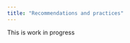 ---
title: "Recommendations and practices"
---


:::{.callout-warning}

This is work in progress

:::